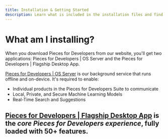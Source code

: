 ```yaml
---
title: Installation & Getting Started
description: Learn what is included in the installation files and find the right set of instructions for your operating system.
---
```


# What am I installing?
When you download Pieces for Developers from our website, you'll get two applications: Pieces for Developers | OS Server and the Pieces for Developers | Flagship Desktop App. 

<a href="{{ links.website.pfd_desktop_install }}">Pieces for Developers | OS Server</a> is our background service that runs offline and on-device. It's required to enable:
- Individual products in the Pieces for Developers Suite to communicate
- Local, Private, and Secure Machine Learning Models
- Real-Time Search and Suggestions

## <a href="{{ links.website.pfd_desktop_install }}">Pieces for Developers | Flagship Desktop App</a> is the _core Pieces for Developers experience_, fully loaded with 50+ features.